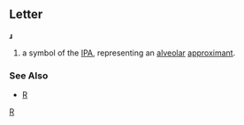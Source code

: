 ==Letter==
'''ɹ'''

#a symbol of the [[IPA]], representing an [[alveolar]] [[approximant]].
===See Also===
*[[R]]
[[Category:IPA symbols|R]]